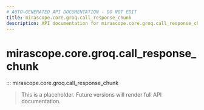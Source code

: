 ```yaml
---
# AUTO-GENERATED API DOCUMENTATION - DO NOT EDIT
title: mirascope.core.groq.call_response_chunk
description: API documentation for mirascope.core.groq.call_response_chunk
---
```


# mirascope.core.groq.call_response_chunk

::: mirascope.core.groq.call_response_chunk

> This is a placeholder. Future versions will render full API documentation.
